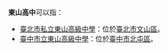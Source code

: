 '''東山高中'''可以指：
*[[臺北市私立東山高級中學|臺北市私立東山高級中學]]：位於[[臺北市|臺北市]][[文山區|文山區]]。
*[[臺中市立東山高級中學|臺中市立東山高級中學]]：位於[[臺中市|臺中市]][[北屯區|北屯區]]。
{{消歧義|CAT=四字教育機構消歧義}}